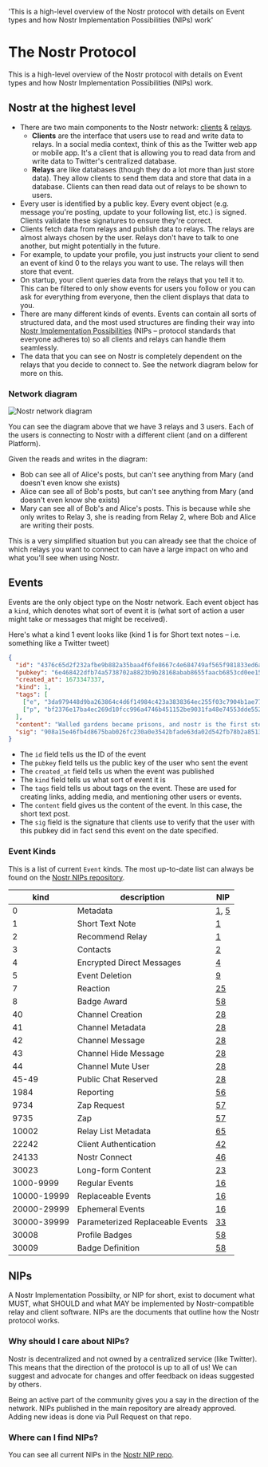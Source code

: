   'This is a high-level overview of the Nostr protocol with details on Event types and how Nostr Implementation Possibilities (NIPs) work'

# The Nostr Protocol

This is a high-level overview of the Nostr protocol with details on Event types and how Nostr Implementation Possibilities (NIPs) work.

## Nostr at the highest level

- There are two main components to the Nostr network: [clients](/clients) & [relays](/relays).
  - **Clients** are the interface that users use to read and write data to relays. In a social media context, think of this as the Twitter web app or mobile app. It's a client that is allowing you to read data from and write data to Twitter's centralized database.
  - **Relays** are like databases (though they do a lot more than just store data). They allow clients to send them data and store that data in a database. Clients can then read data out of relays to be shown to users.
- Every user is identified by a public key. Every event object (e.g. message you're posting, update to your following list, etc.) is signed. Clients validate these signatures to ensure they're correct.
- Clients fetch data from relays and publish data to relays. The relays are almost always chosen by the user. Relays don't have to talk to one another, but might potentially in the future.
- For example, to update your profile, you just instructs your client to send an event of kind 0 to the relays you want to use. The relays will then store that event.
- On startup, your client queries data from the relays that you tell it to. This can be filtered to only show events for users you follow or you can ask for everything from everyone, then the client displays that data to you.
- There are many different kinds of events. Events can contain all sorts of structured data, and the most used structures are finding their way into [Nostr Implementation Possibilities](#nips) (NIPs – protocol standards that everyone adheres to) so all clients and relays can handle them seamlessly.
- The data that you can see on Nostr is completely dependent on the relays that you decide to connect to. See the network diagram below for more on this.

### Network diagram

![Nostr network diagram](images/webp/nostr-network.webp)

You can see the diagram above that we have 3 relays and 3 users. Each of the users is connecting to Nostr with a different client (and on a different Platform).

Given the reads and writes in the diagram:

- Bob can see all of Alice's posts, but can't see anything from Mary (and doesn't even know she exists)
- Alice can see all of Bob's posts, but can't see anything from Mary (and doesn't even know she exists)
- Mary can see all of Bob's and Alice's posts. This is because while she only writes to Relay 3, she is reading from Relay 2, where Bob and Alice are writing their posts.

This is a very simplified situation but you can already see that the choice of which relays you want to connect to can have a large impact on who and what you'll see when using Nostr.

## Events

Events are the only object type on the Nostr network. Each event object has a `kind`, which denotes what sort of event it is (what sort of action a user might take or messages that might be received).

Here's what a kind 1 event looks like (kind 1 is for Short text notes – i.e. something like a Twitter tweet)

```json
{
  "id": "4376c65d2f232afbe9b882a35baa4f6fe8667c4e684749af565f981833ed6a65",
  "pubkey": "6e468422dfb74a5738702a8823b9b28168abab8655faacb6853cd0ee15deee93",
  "created_at": 1673347337,
  "kind": 1,
  "tags": [
    ["e", "3da979448d9ba263864c4d6f14984c423a3838364ec255f03c7904b1ae77f206"],
    ["p", "bf2376e17ba4ec269d10fcc996a4746b451152be9031fa48e74553dde5526bce"]
  ],
  "content": "Walled gardens became prisons, and nostr is the first step towards tearing down the prison walls.",
  "sig": "908a15e46fb4d8675bab026fc230a0e3542bfade63da02d542fb78b2a8513fcd0092619a2c8c1221e581946e0191f2af505dfdf8657a414dbca329186f009262"
}
```

- The `id` field tells us the ID of the event
- The `pubkey` field tells us the public key of the user who sent the event
- The `created_at` field tells us when the event was published
- The `kind` field tells us what sort of event it is
- The `tags` field tells us about tags on the event. These are used for creating links, adding media, and mentioning other users or events.
- The `content` field gives us the content of the event. In this case, the short text post.
- The `sig` field is the signature that clients use to verify that the user with this pubkey did in fact send this event on the date specified.

### Event Kinds

This is a list of current `Event` kinds. The most up-to-date list can always be found on the [Nostr NIPs repository](https://github.com/nostr-protocol/nips).

| kind        | description                      | NIP                                                                                                                          |
| ----------- | -------------------------------- | ---------------------------------------------------------------------------------------------------------------------------- |
| 0           | Metadata                         | [1](https://github.com/nostr-protocol/nips/blob/master/01.md), [5](https://github.com/nostr-protocol/nips/blob/master/05.md) |
| 1           | Short Text Note                  | [1](https://github.com/nostr-protocol/nips/blob/master/01.md)                                                                |
| 2           | Recommend Relay                  | [1](https://github.com/nostr-protocol/nips/blob/master/01.md)                                                                |
| 3           | Contacts                         | [2](https://github.com/nostr-protocol/nips/blob/master/02.md)                                                                |
| 4           | Encrypted Direct Messages        | [4](https://github.com/nostr-protocol/nips/blob/master/04.md)                                                                |
| 5           | Event Deletion                   | [9](https://github.com/nostr-protocol/nips/blob/master/09.md)                                                                |
| 7           | Reaction                         | [25](https://github.com/nostr-protocol/nips/blob/master/25.md)                                                               |
| 8           | Badge Award                      | [58](https://github.com/nostr-protocol/nips/blob/master/58.md)                                                               |
| 40          | Channel Creation                 | [28](https://github.com/nostr-protocol/nips/blob/master/28.md)                                                               |
| 41          | Channel Metadata                 | [28](https://github.com/nostr-protocol/nips/blob/master/28.md)                                                               |
| 42          | Channel Message                  | [28](https://github.com/nostr-protocol/nips/blob/master/28.md)                                                               |
| 43          | Channel Hide Message             | [28](https://github.com/nostr-protocol/nips/blob/master/28.md)                                                               |
| 44          | Channel Mute User                | [28](https://github.com/nostr-protocol/nips/blob/master/28.md)                                                               |
| 45-49       | Public Chat Reserved             | [28](https://github.com/nostr-protocol/nips/blob/master/28.md)                                                               |
| 1984        | Reporting                        | [56](https://github.com/nostr-protocol/nips/blob/master/56.md)                                                               |
| 9734        | Zap Request                      | [57](https://github.com/nostr-protocol/nips/blob/master/57.md)                                                               |
| 9735        | Zap                              | [57](https://github.com/nostr-protocol/nips/blob/master/57.md)                                                               |
| 10002       | Relay List Metadata              | [65](https://github.com/nostr-protocol/nips/blob/master/65.md)                                                               |
| 22242       | Client Authentication            | [42](https://github.com/nostr-protocol/nips/blob/master/42.md)                                                               |
| 24133       | Nostr Connect                    | [46](https://github.com/nostr-protocol/nips/blob/master/46.md)                                                               |
| 30023       | Long-form Content                | [23](https://github.com/nostr-protocol/nips/blob/master/23.md)                                                               |
| 1000-9999   | Regular Events                   | [16](https://github.com/nostr-protocol/nips/blob/master/16.md)                                                               |
| 10000-19999 | Replaceable Events               | [16](https://github.com/nostr-protocol/nips/blob/master/16.md)                                                               |
| 20000-29999 | Ephemeral Events                 | [16](https://github.com/nostr-protocol/nips/blob/master/16.md)                                                               |
| 30000-39999 | Parameterized Replaceable Events | [33](https://github.com/nostr-protocol/nips/blob/master/33.md)                                                               |
| 30008       | Profile Badges                   | [58](https://github.com/nostr-protocol/nips/blob/master/58.md)                                                               |
| 30009       | Badge Definition                 | [58](https://github.com/nostr-protocol/nips/blob/master/58.md)                                                               |

## NIPs

A Nostr Implementation Possibilty, or NIP for short, exist to document what MUST, what SHOULD and what MAY be implemented by Nostr-compatible relay and client software. NIPs are the documents that outline how the Nostr protocol works.

### Why should I care about NIPs?

Nostr is decentralized and not owned by a centralized service (like Twitter). This means that the direction of the protocol is up to all of us! We can suggest and advocate for changes and offer feedback on ideas suggested by others.

Being an active part of the community gives you a say in the direction of the network. NIPs published in the main repository are already approved. Adding new ideas is done via Pull Request on that repo.

### Where can I find NIPs?

You can see all current NIPs in the [Nostr NIP repo](https://github.com/nostr-protocol/nips).
